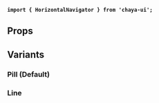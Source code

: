 
<Meta
    title="Components/Navigation/HorizontalNavigator"
    of={HorizontalNavigatorStories}
/>

<Title>HorizontalNavigator</Title>

**`import { HorizontalNavigator } from 'chaya-ui';`**

<Primary />

## Props

<Controls />

## Variants

### Pill (Default)

<Primary />

### Line

<Primary name="Horizontal Navigator Line Variant" />
